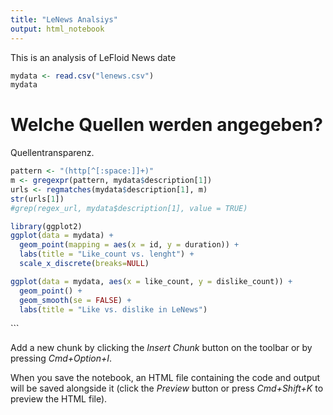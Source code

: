 ```yaml
---
title: "LeNews Analsiys"
output: html_notebook
---
```


This is an analysis of LeFloid News date

```r
mydata <- read.csv("lenews.csv")
mydata
```

# Welche Quellen werden angegeben?

Quellentransparenz.

```r
pattern <- "(http[^[:space:]]+)"
m <- gregexpr(pattern, mydata$description[1])
urls <- regmatches(mydata$description[1], m)
str(urls[1])
#grep(regex_url, mydata$description[1], value = TRUE)

```


```r
library(ggplot2)
ggplot(data = mydata) + 
  geom_point(mapping = aes(x = id, y = duration)) +
  labs(title = "Like_count vs. lenght") + 
  scale_x_discrete(breaks=NULL)
```

```r
ggplot(data = mydata, aes(x = like_count, y = dislike_count)) + 
  geom_point() +
  geom_smooth(se = FALSE) +
  labs(title = "Like vs. dislike in LeNews")
```
```

Add a new chunk by clicking the *Insert Chunk* button on the toolbar or by pressing *Cmd+Option+I*.

When you save the notebook, an HTML file containing the code and output will be saved alongside it (click the *Preview* button or press *Cmd+Shift+K* to preview the HTML file).
